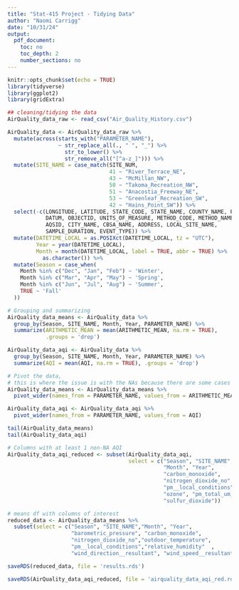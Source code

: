 ```yaml
---
title: "Stat-415 Project - Tidying Data"
author: "Naomi Carrigg"
date: "10/31/24"
output:
  pdf_document: 
    toc: no
    toc_depth: 2
    number_sections: no
---
```


```r
knitr::opts_chunk$set(echo = TRUE)
library(tidyverse)
library(ggplot2)
library(gridExtra)
```

```r
## cleaning/tidying the data
AirQuality_data_raw <- read_csv("Air_Quality_History.csv")

AirQuality_data <- AirQuality_data_raw %>%
  mutate(across(starts_with("PARAMETER_NAME"), 
                ~ str_replace_all(., " ", "_") %>%
                  str_to_lower() %>%
                  str_remove_all("[^a-z_]"))) %>%
  mutate(SITE_NAME = case_match(SITE_NUM, 
                                41 ~ "River_Terrace_NE", 
                                43 ~ "McMillan_NW", 
                                50 ~ "Takoma_Recreation_NW",
                                51 ~ "Anacostia_Freeway_NE", 
                                53 ~ "Greenleaf_Recreation_SW", 
                                42 ~ "Hains_Point_SW")) %>%
  select(-c(LONGITUDE, LATITUDE, STATE_CODE, STATE_NAME, COUNTY_NAME, POC, 
            DATUM, OBJECTID, UNITS_OF_MEASURE, METHOD_CODE, METHOD_NAME, 
            AQSID, CITY_NAME, CBSA_NAME, ADDRESS, LOCAL_SITE_NAME, 
            SAMPLE_DURATION, EVENT_TYPE)) %>%
  mutate(DATETIME_LOCAL = as.POSIXct(DATETIME_LOCAL, tz = "UTC"),
         Year = year(DATETIME_LOCAL),
         Month = month(DATETIME_LOCAL, label = TRUE, abbr = TRUE) %>% 
           as.character()) %>%
  mutate(Season = case_when(
    Month %in% c("Dec", "Jan", "Feb") ~ 'Winter',
    Month %in% c("Mar", "Apr", "May") ~ 'Spring',
    Month %in% c("Jun", "Jul", "Aug") ~ 'Summer',
    TRUE ~ 'Fall'
  ))

# Grouping and summarizing
AirQuality_data_means <- AirQuality_data %>%
  group_by(Season, SITE_NAME, Month, Year, PARAMETER_NAME) %>%
  summarize(ARITHMETIC_MEAN = mean(ARITHMETIC_MEAN, na.rm = TRUE), 
            .groups = 'drop')

AirQuality_data_aqi <- AirQuality_data %>%
  group_by(Season, SITE_NAME, Month, Year, PARAMETER_NAME) %>%
  summarize(AQI = mean(AQI, na.rm = TRUE), .groups = 'drop')

# Pivot the data, 
# this is where the issue is with the NAs because there are some cases which don't have any data for the 5  groups, we can keep these and just have a ton of NA's or choose which pollutants we want to focus on
AirQuality_data_means <- AirQuality_data_means %>%
  pivot_wider(names_from = PARAMETER_NAME, values_from = ARITHMETIC_MEAN)

AirQuality_data_aqi <- AirQuality_data_aqi %>%
  pivot_wider(names_from = PARAMETER_NAME, values_from = AQI)
```

```r
tail(AirQuality_data_means)
tail(AirQuality_data_aqi)
```


```r
# Columns with at least 1 non-NA AQI
AirQuality_data_aqi_reduced <- subset(AirQuality_data_aqi, 
                                      select = c("Season", "SITE_NAME",
                                                 "Month", "Year", 
                                                 "carbon_monoxide",
                                                 "nitrogen_dioxide_no", 
                                                 "pm__local_conditions", 
                                                 "ozone", "pm_total_um_stp",
                                                 "sulfur_dioxide"))
```

```r
# means df with columns of interest
reduced_data <- AirQuality_data_means %>% 
  subset(select = c("Season", "SITE_NAME","Month", "Year", 
                    "barometric_pressure", "carbon_monoxide", 
                    "nitrogen_dioxide_no","outdoor_temperature", 
                    "pm__local_conditions","relative_humidity"	, 
                    "wind_direction__resultant", "wind_speed__resultant"))
```

```r
saveRDS(reduced_data, file = 'results.rds')

saveRDS(AirQuality_data_aqi_reduced, file = 'airquality_data_aqi_red.rds')
```

